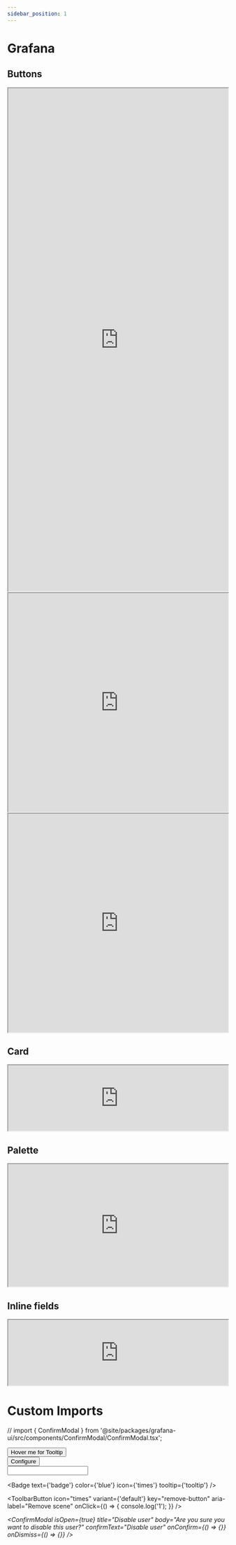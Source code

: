 ```yaml
---
sidebar_position: 1
---
```


# Grafana

## Buttons

<iframe
  src="https://developers.grafana.com/ui/latest/iframe.html?args=&id=buttons-button--examples&viewMode=story"
  width="100%"
  height="1150px"
></iframe>
<iframe
  src="https://developers.grafana.com/ui/latest/iframe.html?args=&id=buttons-button--examples&viewMode=docs"
  width="100%"
  height="500px"
></iframe>
<iframe
  src="https://developers.grafana.com/ui/latest/index.html?path=/story/buttons-button--basic&full=1&shortcuts=false&singleStory=true"
  width="100%"
  height="500px"
></iframe>

## Card

<iframe
  src="https://developers.grafana.com/ui/latest/iframe.html?args=&id=general-card--with-actions&viewMode=story"
  width="100%"
></iframe>

## Palette

<iframe
  src="https://developers.grafana.com/ui/latest/iframe.html?args=&id=pickers-and-editors-colorpicker-palettes-namedcolorspalette--named-colors&viewMode=story"
  width="100%"
  height="280px"
></iframe>

## Inline fields

<iframe
  src="https://developers.grafana.com/ui/latest/iframe.html?args=&id=forms-inlinefield--multiple&viewMode=story"
  width="100%"
></iframe>

# Custom Imports

// import { ConfirmModal } from '@site/packages/grafana-ui/src/components/ConfirmModal/ConfirmModal.tsx';


<div>
  <Tooltip content={'Joey'} placement="top" interactive>
    <Button>Hover me for Tooltip </Button>
  </Tooltip>
</div>

<div>
  <Button size="sm" icon="times" variant="destructive">
    Configure
  </Button>
</div>

<Icon name="upload" />

<Input type="text" width={20} />

<Badge text={'badge'} color={'blue'} icon={'times'} tooltip={'tooltip'} />

<ToolbarButton
  icon="times"
  variant={'default'}
  key="remove-button"
  aria-label="Remove scene"
  onClick={() => {
    console.log('1');
  }}
/>

_<ConfirmModal
isOpen={true}
title="Disable user"
body="Are you sure you want to disable this user?"
confirmText="Disable user"
onConfirm={() => {}}
onDismiss={() => {}}
/>_

<InlineSwitch label="Raw data" showLabel={true} value={false} disabled={false} transparent={false} />
